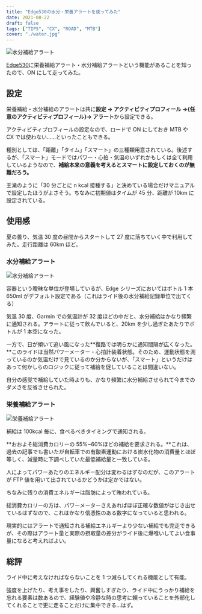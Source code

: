 ```yaml
---
title: "Edge530の水分・栄養アラートを使ってみた"
date: 2021-08-22
draft: false
tags: ["TIPS", "CX", "ROAD", "MTB"]
cover: "./water.jpg"
---
```


![水分補給アラート](./water.jpg)

[Edge530](https://amzn.to/3khwtkq)に栄養補給アラート・水分補給アラートという機能があることを知ったので、ON にして走ってみた。

<LinkBox url="https://www.amazon.co.jp/dp/B08DD3LRH3/" isAmazonLink />

## 設定

栄養補給・水分補給のアラートは共に**設定 → アクティビティプロフィール →\{任意のアクティビティプロフィール\}→ アラート**から設定できる。

アクティビティプロフィールの設定なので、ロードで ON にしておき MTB や CX では使わない……といったこともできる。

種別としては、「距離」「タイム」「スマート」の三種類用意されている。後述するが、「スマート」モードではパワー・心拍・気温のいずれかもしくは全て利用しているようなので、**補給本来の意義を考えるとスマートに設定しておくのが無難だろう。**

王滝のように「30 分ごとに n kcal 接種する」と決めている場合だけマニュアルで設定したほうがよさそう。ちなみに初期値はタイムが 45 分、距離が 10km に設定されている。

## 使用感

夏の曇り、気温 30 度の昼間からスタートして 27 度に落ちていく中で利用してみた。走行距離は 60km ほど。

### 水分補給アラート

![水分補給アラート](./water.jpg)

容器という曖昧な単位が登場しているが、Edge シリーズにおいてはボトル 1 本 650ml がデフォルト設定である（これはライド後の水分補給記録単位で出てくる）

気温 30 度、Garmin での気温計が 32 度ほどの中だと、水分補給はかなり頻繁に通知される。アラートに従って飲んでいると、20km を少し過ぎたあたりでボトルが 1 本空になった。

一方で、日が傾いて追い風になった**復路では明らかに通知間隔が広くなった。**このライドは当然パワーメーター・心拍計装着状態。そのため、運動状態を測っているのか気温だけで見ているのか分からないが、「スマート」というだけはあって何かしらのロジックに従って補給を促していることは間違いない。

自分の感覚で補給していた時よりも、かなり頻繁に水分補給させられて今までのダメさを反省させられた。

### 栄養補給アラート

![栄養補給アラート](./energy.jpg)

補給は 100kcal 毎に、食べるべきタイミングで通知される。

**おおよそ総消費カロリーの 55%~60%ほどの補給を要求される。**これは、過去の記事でも書いたが自転車での有酸素運動における炭水化物の消費量とほぼ等しく、減量時に下調べしていた最低補給量と一致している。

人によってパワーあたりのエネルギー配分は変わるはずなのだが、このアラートが FTP 値を用いて出されているかどうかは定かではない。

<LinkBox url="https://blog.gensobunya.net/post/2021/06/magma_cyclist/" />

ちなみに残りの消費エネルギーは脂肪によって賄われている。

総消費カロリーの方は、パワーメーターさえあればほぼ正確な数値がはじき出せているはずなので、これはかなり信憑性のある数字になっていると思われる。

現実的にはアラートで通知される補給エネルギーより少ない補給でも完走できるが、その際はアラート量と実際の摂取量の差分がライド後に爆喰いしてよい食事量になると考えればよい。

## 総評

ライド中に考えなければならないことを 1 つ減らしてくれる機能として有能。

強度を上げたり、考え事をしたり、興奮しすぎたり、ライド中にうっかり補給を忘れる要素は数あるので、経験値や冷静な時の思考に頼っていることを外部化してくれることで更に走ることだけに集中できる…はず。

<LinkBox url="https://www.amazon.co.jp/dp/B08DD3LRH3/" isAmazonLink />
